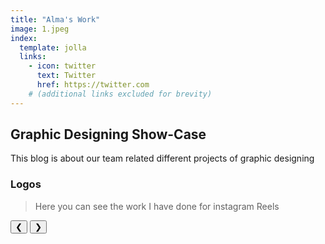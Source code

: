 ```yaml
---
title: "Alma's Work"
image: 1.jpeg
index:
  template: jolla
  links:
    - icon: twitter
      text: Twitter
      href: https://twitter.com
    # (additional links excluded for brevity)
---
```


## Graphic Designing Show-Case

This blog is about our team related different projects of graphic designing

### Logos

> Here you can see the work I have done for instagram Reels


<html>
<title>W3.CSS</title>
<meta name="viewport" content="width=device-width, initial-scale=1">
<link rel="stylesheet" href="https://www.w3schools.com/w3css/4/w3.css">
<style>
.mySlides {display:none;}
</style>
<body>


<div class="w3-content w3-display-container">
  <img class="mySlides" src="logos/logo1.jpeg" style="width:100%">
  <img class="mySlides" src="logos/logo2.jpeg" style="width:100%">
  <button class="w3-button w3-black w3-display-left" onclick="plusDivs(-1)">&#10094;</button>
  <button class="w3-button w3-black w3-display-right" onclick="plusDivs(1)">&#10095;</button>
</div>

<script>
var slideIndex = 1;
showDivs(slideIndex);

function plusDivs(n) {
  showDivs(slideIndex += n);
}

function showDivs(n) {
  var i;
  var x = document.getElementsByClassName("mySlides");
  if (n > x.length) {slideIndex = 1}
  if (n < 1) {slideIndex = x.length}
  for (i = 0; i < x.length; i++) {
    x[i].style.display = "none";  
  }
  x[slideIndex-1].style.display = "block";  
}
</script>

</body>
</html>